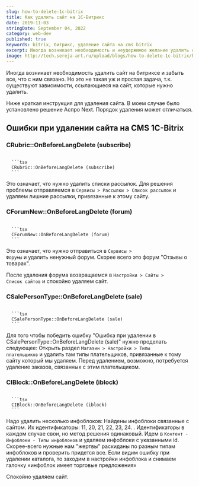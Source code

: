 ```yaml
---
slug: how-to-delete-1c-bitrix
title: Как удалить сайт на 1С-Битрикс
date: 2019-11-03
stringDate: September 04, 2022
category: web-dev
published: true
keywords: bitrix, битрикс, удаление сайта на cms bitrix
excerpt: Иногда возникает необходимость и неудержимое желание удалить сайт на битриксе и забыть все, что с ним связано. Но это не такая уж и простая задача, т.к. существуют зависимости, ссылающиеся на сайт.
image: http://tech.sereja-art.ru/upload/blogs/how-to-delete-1c-bitrix/how-to-delete-1c-bitrix-1200x630.jpg
---
```


<Figcaption src="http://tech.sereja-art.ru/upload/blogs/how-to-delete-1c-bitrix/how-to-delete-1c-bitrix-1200x630.jpg" alt="как удалить 1с Битрикс превью к статье" />

Иногда возникает необходимость удалить сайт на битриксе и забыть все, что с ним связано.
Но это не такая уж и простая задача, т.к. существуют зависимости, ссылающиеся на сайт, которые нужно удалить.

Ниже краткая инструкция для удаления сайта.
В моем случае было установлено решение Аспро Next. Порядок удаления может отличаться.

## Ошибки при удалении сайта на CMS 1C-Bitrix
### CRubric::OnBeforeLangDelete (subscribe)

<code>
  ```tsx
  CRubric::OnBeforeLangDelete (subscribe)
  ```
</code>

Это означает, что нужно удалить списки рассылок.
Для решения проблемы отправляемся в <code>Сервисы > Рассылки > Список рассылок</code> и удаляем лишние рассылки, привязанные к этому сайту.

### CForumNew::OnBeforeLangDelete (forum)
<code>
  ```tsx
  CForumNew::OnBeforeLangDelete (forum)
  ```
</code>

Это означает, что нужно отправиться в <code>Сервисы > Форумы</code> и удалить ненужный форум. Скорее всего это форум "Отзывы о товарах".

После удаления форума возвращаемся в <code>Настройки > Сайты > Список сайтов</code> и спокойно удаляем сайт.

### CSalePersonType::OnBeforeLangDelete (sale)
<code>
  ```tsx
  CSalePersonType::OnBeforeLangDelete (sale)
  ```
</code>

Для того чтобы победить ошибку "Ошибка при удалении в CSalePersonType::OnBeforeLangDelete (sale)" нужно проделать следующее:
Открыть раздел <code>Магазин > Настройки > Типы плательщиков</code> и удалить там типы плательщиков, привязанные к тому сайту который мы удаляем. Перед удалением, возможно, потребуется удаление заказов, связанных с этим плательщиком.

### CIBlock::OnBeforeLangDelete (iblock)
<code>
  ```tsx
  CIBlock::OnBeforeLangDelete (iblock)
  ```
</code>

Надо удалить несколько инфоблоков: Найдены инфоблоки связанные с сайтом. Их идентификаторы: 11, 20, 21, 22, 23, 24. . Идентификаторы в каждом случае свои, но метод решения одинаковый.
Идем в <code>Контент - Инфоблоки - Типы инфоблоков</code> и удаляем инфоблоки с указанными id. Скорее-всего нужные нам "жертвы" раскиданы по разным типам инфоблоков и проверить придется все.
Если видим ошибку при удалении каталога, то заходим в настройки инфоблока и снимаем галочку «инфоблок имеет торговые предложения»

Спокойно удаляем сайт.
